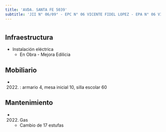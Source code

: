 ```yaml
---
title: 'AVDA. SANTA FE 5039'
subtitle: 'JII N° 06/09° - EPC N° 06 VICENTE FIDEL LOPEZ - EPA N° 06 VICENTE FIDEL LOPEZ'
---
```


#
## Infraestructura

* Instalación eléctrica 
    + En Obra - Mejora Edilicia 


## Mobiliario

*  (2022) : armario 4, mesa inicial 10, silla escolar 60 





## Mantenimiento

*  (2022) Gas 
    + Cambio de 17 estufas







